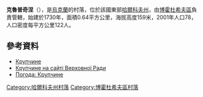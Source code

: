 {{coord|50|4|41|N|35|49|0|E|scale:30000_region:UA|display=title}}

'''克魯普奇涅'''（{{lang-uk|Крупчине}}），是[[烏克蘭|烏克蘭]]的村落，位於該國東部[[哈爾科夫州|哈爾科夫州]]，由[[博霍杜希夫區|博霍杜希夫區]]負責管轄，始建於1730年，面積0.64平方公里，海拔高度159米，2001年人口78，人口密度每平方公里122人。

==參考資料==
* [http://gska2.rada.gov.ua/pls/z7502/A005?rdat1=09.01.2009&rf7571=32426 Крупчине]{{dead link|date=2017年11月 |bot=InternetArchiveBot |fix-attempted=yes }}
* [http://gska2.rada.gov.ua/pls/z7502/A005?rdat1=11.04.2015&rf7571=32426 Крупчине на сайті Верховної Ради]{{dead link|date=2017年11月 |bot=InternetArchiveBot |fix-attempted=yes }}
* [http://weather.in.ua/ua/har'kovskaja/12508 Погода: Крупчине]{{Wayback|url=http://weather.in.ua/ua/har%27kovskaja/12508 |date=20200806074346 }}

{{DEFAULTSORT:Крупчине}}
[[Category:哈爾科夫州村落|Category:哈爾科夫州村落]]
[[Category:博霍杜希夫區村落|Category:博霍杜希夫區村落]]


{{Kharkiv-geo-stub}}